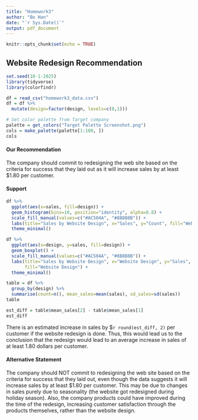 ```yaml
---
title: "Homework3"
author: "Bo Han"
date: "`r Sys.Date()`"
output: pdf_document
---
```


```r
knitr::opts_chunk$set(echo = TRUE)
```

## Website Redesign Recommendation
```r
set.seed(10-1-2025)
library(tidyverse)
library(colorfindr)

df = read_csv("homework3_data.csv")
df = df %>%
  mutate(design=factor(design, levels=c(0,1)))

# Set color palette from Target company
palette = get_colors("Target Palette Screenshot.png")
cols = make_palette(palette[1:100, ])
cols
```

#### Our Recommendation
The company should commit to redesigning the web site based on the criteria for success that they laid out as it will increase sales by at least $1.80 per customer.

#### Support
```r
df %>%
  ggplot(aes(x=sales, fill=design)) +
  geom_histogram(bins=10, position="identity", alpha=0.8) +
  scale_fill_manual(values=c("#AC504A", "#8B8B8B")) +
  labs(title="Sales by Website Design", x="Sales", y="Count", fill="Website Design")+
  theme_minimal()
```

```r
df %>%
  ggplot(aes(x=design, y=sales, fill=design)) +
  geom_boxplot() +
  scale_fill_manual(values=c("#AC504A", "#8B8B8B")) +
  labs(title="Sales by Website Design", x="Website Design", y="Sales",
       fill="Website Design") +
  theme_minimal()
```

```r
table = df %>%
  group_by(design) %>%
  summarise(count=n(), mean_sales=mean(sales), sd_sales=sd(sales))
table

est_diff = table$mean_sales[2] - table$mean_sales[1]
est_diff
```

There is an estimated increase in sales by $`r round(est_diff, 2)` per customer if the website redesign is done. Thus, this would lead us to the conclusion that the redesign would lead to an average increase in sales of at least 1.80 dollars per customer.

#### Alternative Statement
The company should NOT commit to redesigning the web site based on the criteria for success that they laid out, even though the data suggests it will increase sales by at least $1.80 per customer. This may be due to changes in sales purely due to seasonality (the website got redesigned during holiday season). Also, the company products could have improved during the time of the redesign, increasing customer satisfaction through the products themselves, rather than the website design.
